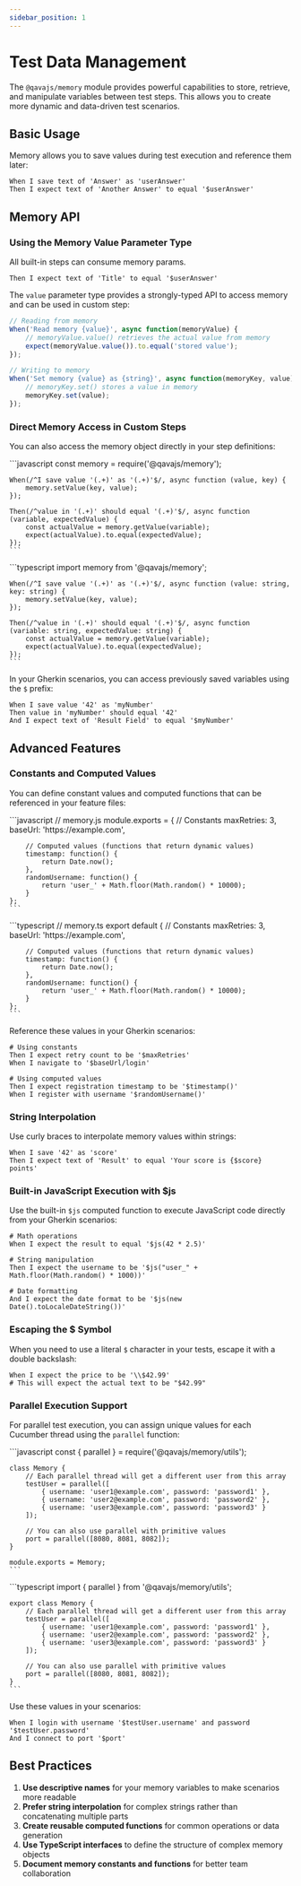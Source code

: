 ```yaml
---
sidebar_position: 1
---
```



# Test Data Management

The `@qavajs/memory` module provides powerful capabilities to store, retrieve, and manipulate variables between test steps. This allows you to create more dynamic and data-driven test scenarios.

## Basic Usage

Memory allows you to save values during test execution and reference them later:

```gherkin
When I save text of 'Answer' as 'userAnswer'
Then I expect text of 'Another Answer' to equal '$userAnswer'
```

## Memory API

### Using the Memory Value Parameter Type
All built-in steps can consume memory params.

```gherkin
Then I expect text of 'Title' to equal '$userAnswer'
```

The `value` parameter type provides a strongly-typed API to access memory and can be used in custom step:

```typescript
// Reading from memory
When('Read memory {value}', async function(memoryValue) {
    // memoryValue.value() retrieves the actual value from memory
    expect(memoryValue.value()).to.equal('stored value');
});

// Writing to memory
When('Set memory {value} as {string}', async function(memoryKey, value) {
    // memoryKey.set() stores a value in memory
    memoryKey.set(value);
});
```

### Direct Memory Access in Custom Steps

You can also access the memory object directly in your step definitions:

<Tabs>
  <TabItem value="js" label="JavaScript">
    ```javascript
    const memory = require('@qavajs/memory');

    When(/^I save value '(.+)' as '(.+)'$/, async function (value, key) {
        memory.setValue(key, value);
    });

    Then(/^value in '(.+)' should equal '(.+)'$/, async function (variable, expectedValue) {
        const actualValue = memory.getValue(variable);
        expect(actualValue).to.equal(expectedValue);
    });
    ```
  </TabItem>
  <TabItem value="ts" label="TypeScript" default>
    ```typescript
    import memory from '@qavajs/memory';

    When(/^I save value '(.+)' as '(.+)'$/, async function (value: string, key: string) {
        memory.setValue(key, value);
    });

    Then(/^value in '(.+)' should equal '(.+)'$/, async function (variable: string, expectedValue: string) {
        const actualValue = memory.getValue(variable);
        expect(actualValue).to.equal(expectedValue);
    });
    ```
  </TabItem>
</Tabs>

In your Gherkin scenarios, you can access previously saved variables using the `$` prefix:

```gherkin
When I save value '42' as 'myNumber'
Then value in 'myNumber' should equal '42'
And I expect text of 'Result Field' to equal '$myNumber'
```

## Advanced Features

### Constants and Computed Values

You can define constant values and computed functions that can be referenced in your feature files:

<Tabs>
  <TabItem value="js" label="JavaScript">
    ```javascript
    // memory.js
    module.exports = {
        // Constants
        maxRetries: 3,
        baseUrl: 'https://example.com',
        
        // Computed values (functions that return dynamic values)
        timestamp: function() {
            return Date.now();
        },
        randomUsername: function() {
            return 'user_' + Math.floor(Math.random() * 10000);
        }
    };
    ```
  </TabItem>
  <TabItem value="ts" label="TypeScript" default>
    ```typescript
    // memory.ts
    export default {
        // Constants
        maxRetries: 3,
        baseUrl: 'https://example.com',
        
        // Computed values (functions that return dynamic values)
        timestamp: function() {
            return Date.now();
        },
        randomUsername: function() {
            return 'user_' + Math.floor(Math.random() * 10000);
        }
    };
    ```
  </TabItem>
</Tabs>

Reference these values in your Gherkin scenarios:

```gherkin
# Using constants
Then I expect retry count to be '$maxRetries'
When I navigate to '$baseUrl/login'

# Using computed values
Then I expect registration timestamp to be '$timestamp()'
When I register with username '$randomUsername()'
```

### String Interpolation

Use curly braces to interpolate memory values within strings:

```gherkin
When I save '42' as 'score'
Then I expect text of 'Result' to equal 'Your score is {$score} points'
```

### Built-in JavaScript Execution with $js

Use the built-in `$js` computed function to execute JavaScript code directly from your Gherkin scenarios:

```gherkin
# Math operations
When I expect the result to equal '$js(42 * 2.5)'

# String manipulation
Then I expect the username to be '$js("user_" + Math.floor(Math.random() * 1000))'

# Date formatting
And I expect the date format to be '$js(new Date().toLocaleDateString())'
```

### Escaping the $ Symbol

When you need to use a literal `$` character in your tests, escape it with a double backslash:

```gherkin
When I expect the price to be '\\$42.99'
# This will expect the actual text to be "$42.99"
```

### Parallel Execution Support

For parallel test execution, you can assign unique values for each Cucumber thread using the `parallel` function:

<Tabs>
  <TabItem value="js" label="JavaScript">
    ```javascript
    const { parallel } = require('@qavajs/memory/utils');

    class Memory {
        // Each parallel thread will get a different user from this array
        testUser = parallel([
            { username: 'user1@example.com', password: 'password1' },
            { username: 'user2@example.com', password: 'password2' },
            { username: 'user3@example.com', password: 'password3' }
        ]);
        
        // You can also use parallel with primitive values
        port = parallel([8080, 8081, 8082]);
    }

    module.exports = Memory;
    ```
  </TabItem>
  <TabItem value="ts" label="TypeScript" default>
    ```typescript
    import { parallel } from '@qavajs/memory/utils';

    export class Memory {
        // Each parallel thread will get a different user from this array
        testUser = parallel([
            { username: 'user1@example.com', password: 'password1' },
            { username: 'user2@example.com', password: 'password2' },
            { username: 'user3@example.com', password: 'password3' }
        ]);
        
        // You can also use parallel with primitive values
        port = parallel([8080, 8081, 8082]);
    }
    ```
  </TabItem>
</Tabs>

Use these values in your scenarios:

```gherkin
When I login with username '$testUser.username' and password '$testUser.password'
And I connect to port '$port'
```

## Best Practices

1. **Use descriptive names** for your memory variables to make scenarios more readable
2. **Prefer string interpolation** for complex strings rather than concatenating multiple parts
3. **Create reusable computed functions** for common operations or data generation
4. **Use TypeScript interfaces** to define the structure of complex memory objects
5. **Document memory constants and functions** for better team collaboration

